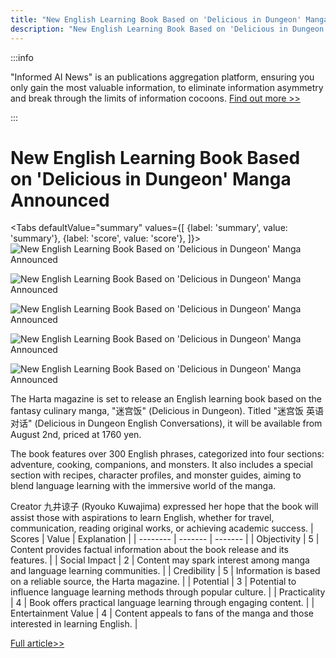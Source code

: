 ```yaml
---
title: "New English Learning Book Based on 'Delicious in Dungeon' Manga Announced"
description: "New English Learning Book Based on 'Delicious in Dungeon' Manga Announced"
---
```



:::info

"Informed AI News" is an publications aggregation platform, ensuring you only gain the most valuable information, to eliminate information asymmetry and break through the limits of information cocoons.  [Find out more >>](/)

:::

# New English Learning Book Based on 'Delicious in Dungeon' Manga Announced


<Tabs
	defaultValue="summary"
	values={[
	{label: 'summary', value: 'summary'},
	{label: 'score', value: 'score'},
]}>
<TabItem value="summary">
<img
  src="https://image.informedainews.com/2024/06/06/Re-gyY-1717676099-0.jpg"
  alt="New English Learning Book Based on 'Delicious in Dungeon' Manga Announced"
/>

<img
  src="https://image.informedainews.com/2024/06/06/Re-lSQ-1717676099-1.jpg"
  alt="New English Learning Book Based on 'Delicious in Dungeon' Manga Announced"
/>

<img
  src="https://image.informedainews.com/2024/06/06/Re-Ror-1717676099-2.jpg"
  alt="New English Learning Book Based on 'Delicious in Dungeon' Manga Announced"
/>

<img
  src="https://image.informedainews.com/2024/06/06/Re-quo-1717676099-3.jpg"
  alt="New English Learning Book Based on 'Delicious in Dungeon' Manga Announced"
/>

<img
  src="https://image.informedainews.com/2024/06/06/Re-WVk-1717676099-4.jpg"
  alt="New English Learning Book Based on 'Delicious in Dungeon' Manga Announced"
/>



The Harta magazine is set to release an English learning book based on the fantasy culinary manga, "迷宫饭" (Delicious in Dungeon). Titled "迷宫饭 英语对话" (Delicious in Dungeon English Conversations), it will be available from August 2nd, priced at 1760 yen.

The book features over 300 English phrases, categorized into four sections: adventure, cooking, companions, and monsters. It also includes a special section with recipes, character profiles, and monster guides, aiming to blend language learning with the immersive world of the manga.

Creator 九井谅子 (Ryouko Kuwajima) expressed her hope that the book will assist those with aspirations to learn English, whether for travel, communication, reading original works, or achieving academic success.
</TabItem>
<TabItem value="score">
	| Scores     | Value   | Explanation |
	| -------- | ------- | ------- |
	| Objectivity  | 5    | Content provides factual information about the book release and its features.    |
	| Social Impact | 2     | Content may spark interest among manga and language learning communities.    |
	| Credibility    | 5    | Information is based on a reliable source, the Harta magazine.    |
	| Potential    | 3    | Potential to influence language learning methods through popular culture.    |
	| Practicality    | 4    | Book offers practical language learning through engaging content.    |
	| Entertainment Value    | 4    | Content appeals to fans of the manga and those interested in learning English.    |
</TabItem>
</Tabs>

[Full article>>](https://www.gcores.com/articles/183012)
